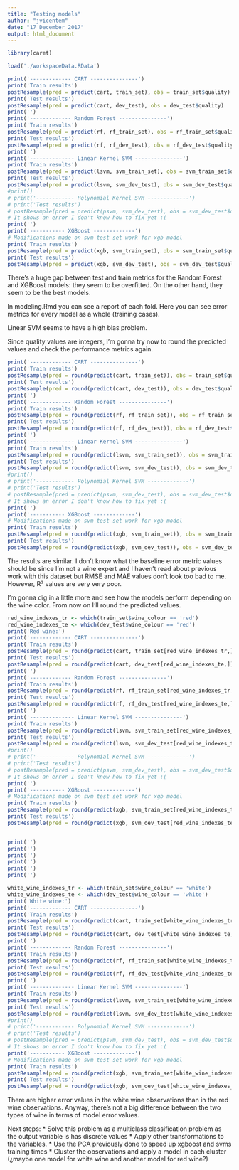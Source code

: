 ```yaml
---
title: "Testing models"
author: "jvicentem"
date: "17 December 2017"
output: html_document
---
```


```r
library(caret)

load('./workspaceData.RData')
```

```r
print('------------- CART ---------------')
print('Train results')
postResample(pred = predict(cart, train_set), obs = train_set$quality) 
print('Test results')
postResample(pred = predict(cart, dev_test), obs = dev_test$quality) 
print('')
print('------------- Random Forest ---------------')
print('Train results')
postResample(pred = predict(rf, rf_train_set), obs = rf_train_set$quality)
print('Test results')
postResample(pred = predict(rf, rf_dev_test), obs = rf_dev_test$quality)
print('')
print('-------------- Linear Kernel SVM ---------------')
print('Train results')
postResample(pred = predict(lsvm, svm_train_set), obs = svm_train_set$quality)
print('Test results')
postResample(pred = predict(lsvm, svm_dev_test), obs = svm_dev_test$quality)
#print()
# print('------------ Polynomial Kernel SVM -------------')
# print('Test results')
# postResample(pred = predict(psvm, svm_dev_test), obs = svm_dev_test$quality)
# It shows an error I don't know how to fix yet :( 
print('')
print('----------- XGBoost -------------')
# Modifications made on svm test set work for xgb model
print('Train results')
postResample(pred = predict(xgb, svm_train_set), obs = svm_train_set$quality)
print('Test results')
postResample(pred = predict(xgb, svm_dev_test), obs = svm_dev_test$quality)

```

There's a huge gap between test and train metrics for the Random Forest and XGBoost models: they seem to be overfitted. 
On the other hand, they seem to be the best models. 

In modeling.Rmd you can see a report of each fold. Here you can see error metrics for every model as a whole (training cases).

Linear SVM seems to have a high bias problem.

Since quality values are integers, I'm gonna try now to round the predicted values and check the performance metrics again.

```r
print('------------- CART ---------------')
print('Train results')
postResample(pred = round(predict(cart, train_set)), obs = train_set$quality) 
print('Test results')
postResample(pred = round(predict(cart, dev_test)), obs = dev_test$quality) 
print('')
print('------------- Random Forest ---------------')
print('Train results')
postResample(pred = round(predict(rf, rf_train_set)), obs = rf_train_set$quality)
print('Test results')
postResample(pred = round(predict(rf, rf_dev_test)), obs = rf_dev_test$quality)
print('')
print('-------------- Linear Kernel SVM ---------------')
print('Train results')
postResample(pred = round(predict(lsvm, svm_train_set)), obs = svm_train_set$quality)
print('Test results')
postResample(pred = round(predict(lsvm, svm_dev_test)), obs = svm_dev_test$quality)
#print()
# print('------------ Polynomial Kernel SVM -------------')
# print('Test results')
# postResample(pred = predict(psvm, svm_dev_test), obs = svm_dev_test$quality)
# It shows an error I don't know how to fix yet :( 
print('')
print('----------- XGBoost -------------')
# Modifications made on svm test set work for xgb model
print('Train results')
postResample(pred = round(predict(xgb, svm_train_set)), obs = svm_train_set$quality)
print('Test results')
postResample(pred = round(predict(xgb, svm_dev_test)), obs = svm_dev_test$quality)

```

The results are similar. I don't know what the baseline error metric values should be since I'm not a wine expert and I haven't read about previous work with this dataset but RMSE and MAE values don't look too bad to me. However, R² values are very very poor.

I'm gonna dig in a little more and see how the models perform depending on the wine color. From now on I'll round the predicted values.

```r
red_wine_indexes_tr <- which(train_set$wine_colour == 'red')
red_wine_indexes_te <- which(dev_test$wine_colour == 'red')
print('Red wine:')
print('------------- CART ---------------')
print('Train results')
postResample(pred = round(predict(cart, train_set[red_wine_indexes_tr,])), obs = train_set$quality[red_wine_indexes_tr]) 
print('Test results')
postResample(pred = round(predict(cart, dev_test[red_wine_indexes_te,])), obs = dev_test$quality[red_wine_indexes_te]) 
print('')
print('------------- Random Forest ---------------')
print('Train results')
postResample(pred = round(predict(rf, rf_train_set[red_wine_indexes_tr,])), obs = rf_train_set$quality[red_wine_indexes_tr])
print('Test results')
postResample(pred = round(predict(rf, rf_dev_test[red_wine_indexes_te,])), obs = rf_dev_test$quality[red_wine_indexes_te])
print('')
print('-------------- Linear Kernel SVM ---------------')
print('Train results')
postResample(pred = round(predict(lsvm, svm_train_set[red_wine_indexes_tr,])), obs = svm_train_set$quality[red_wine_indexes_tr])
print('Test results')
postResample(pred = round(predict(lsvm, svm_dev_test[red_wine_indexes_te,])), obs = svm_dev_test$quality[red_wine_indexes_te])
#print()
# print('------------ Polynomial Kernel SVM -------------')
# print('Test results')
# postResample(pred = predict(psvm, svm_dev_test), obs = svm_dev_test$quality)
# It shows an error I don't know how to fix yet :( 
print('')
print('----------- XGBoost -------------')
# Modifications made on svm test set work for xgb model
print('Train results')
postResample(pred = round(predict(xgb, svm_train_set[red_wine_indexes_tr,])), obs = svm_train_set$quality[red_wine_indexes_tr])
print('Test results')
postResample(pred = round(predict(xgb, svm_dev_test[red_wine_indexes_te,])), obs = svm_dev_test$quality[red_wine_indexes_te])


print('')
print('')
print('')
print('')
print('')
print('')

white_wine_indexes_tr <- which(train_set$wine_colour == 'white')
white_wine_indexes_te <- which(dev_test$wine_colour == 'white')
print('White wine:')
print('------------- CART ---------------')
print('Train results')
postResample(pred = round(predict(cart, train_set[white_wine_indexes_tr,])), obs = train_set$quality[white_wine_indexes_tr]) 
print('Test results')
postResample(pred = round(predict(cart, dev_test[white_wine_indexes_te,])), obs = dev_test$quality[white_wine_indexes_te]) 
print('')
print('------------- Random Forest ---------------')
print('Train results')
postResample(pred = round(predict(rf, rf_train_set[white_wine_indexes_tr,])), obs = rf_train_set$quality[white_wine_indexes_tr])
print('Test results')
postResample(pred = round(predict(rf, rf_dev_test[white_wine_indexes_te,])), obs = rf_dev_test$quality[white_wine_indexes_te])
print('')
print('-------------- Linear Kernel SVM ---------------')
print('Train results')
postResample(pred = round(predict(lsvm, svm_train_set[white_wine_indexes_tr,])), obs = svm_train_set$quality[white_wine_indexes_tr])
print('Test results')
postResample(pred = round(predict(lsvm, svm_dev_test[white_wine_indexes_te,])), obs = svm_dev_test$quality[white_wine_indexes_te])
#print()
# print('------------ Polynomial Kernel SVM -------------')
# print('Test results')
# postResample(pred = predict(psvm, svm_dev_test), obs = svm_dev_test$quality)
# It shows an error I don't know how to fix yet :( 
print('----------- XGBoost -------------')
# Modifications made on svm test set work for xgb model
print('Train results')
postResample(pred = round(predict(xgb, svm_train_set[white_wine_indexes_tr,])), obs = svm_train_set$quality[white_wine_indexes_tr])
print('Test results')
postResample(pred = round(predict(xgb, svm_dev_test[white_wine_indexes_te,])), obs = svm_dev_test$quality[white_wine_indexes_te])
```

There are higher error values in the white wine observations than in the red wine observations. Anyway, there's not a big difference between the two types of wine in terms of model error values.

Next steps:
* Solve this problem as a multiclass classification problem as the output variable is has discrete values
* Apply other transformations to the variables.
* Use the PCA previously done to speed up xgboost and svms training times
* Cluster the observations and apply a model in each cluster (¿maybe one model for white wine and another model for red wine?)
